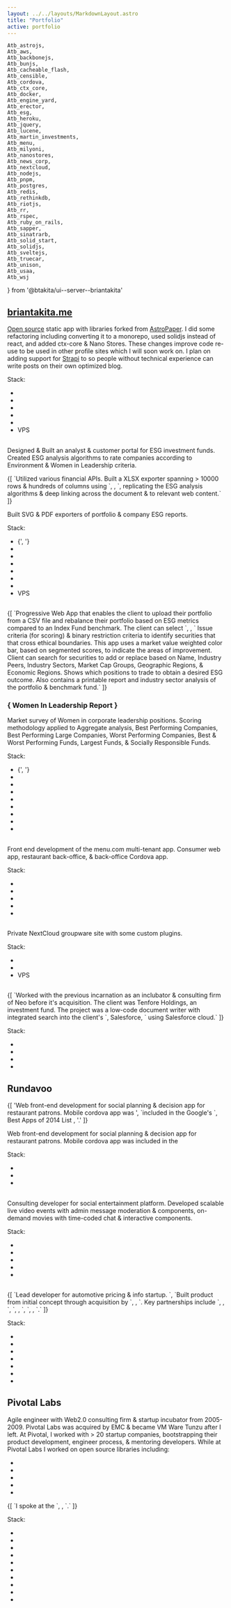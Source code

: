 ```yaml
---
layout: ../../layouts/MarkdownLayout.astro
title: "Portfolio"
active: portfolio
---
```

	Atb_astrojs,
	Atb_aws,
	Atb_backbonejs,
	Atb_bunjs,
	Atb_cacheable_flash,
	Atb_censible,
	Atb_cordova,
	Atb_ctx_core,
	Atb_docker,
	Atb_engine_yard,
	Atb_erector,
	Atb_esg,
	Atb_heroku,
	Atb_jquery,
	Atb_lucene,
	Atb_martin_investments,
	Atb_menu,
	Atb_milyoni,
	Atb_nanostores,
	Atb_news_corp,
	Atb_nextcloud,
	Atb_nodejs,
	Atb_pnpm,
	Atb_postgres,
	Atb_redis,
	Atb_rethinkdb,
	Atb_riotjs,
	Atb_rr,
	Atb_rspec,
	Atb_ruby_on_rails,
	Atb_sapper,
	Atb_sinatrarb,
	Atb_solid_start,
	Atb_solidjs,
	Atb_sveltejs,
	Atb_truecar,
	Atb_unison,
	Atb_usaa,
	Atb_wsj
} from '@btakita/ui--server--briantakita'

## [briantakita.me](https://briantakita.me)

[Open source](https://github.com/btakita/dev) static app with libraries forked
from [AstroPaper](https://astro-paper.pages.dev). I did some refactoring including converting it to a monorepo,
used solidjs instead of react, and added ctx-core & Nano Stores. These changes improve code re-use to be used in
other profile sites which I will soon work on. I plan on adding support for [Strapi](https://strapi.io/) to so
people without technical experience can write posts on their own optimized blog.

Stack:
<ul>
	<li><Atb_bunjs/></li>
	<li><Atb_ctx_core/></li>
	<li><Atb_astrojs/></li>
	<li><Atb_nanostores/></li>
	<li><Atb_docker/></li>
	<li>VPS</li>
</ul>

<h2>
	<Atb_martin_investments/>
</h2>

Designed & Built an analyst & customer portal for ESG investment funds. Created ESG analysis algorithms to rate
companies according to Environment & Women in Leadership criteria.

<p>
	{[
		`Utilized various financial APIs. Built a XLSX exporter spanning > 10000 rows & hundreds of columns using `,
		<Atb innerText="Office Open XML" href="https://en.wikipedia.org/wiki/Office_Open_XML"/>,
		`, replicating the ESG analysis algorithms & deep linking across the document & to relevant web content.`
	]}
</p>

Built SVG & PDF exporters of portfolio & company ESG reports.

Stack:
<ul>
	<li>
		<Atb_nodejs/>
		{', '}
		<Atb_pnpm/>
	</li>
	<li><Atb_ctx_core/></li>
	<li><Atb_astrojs/></li>
	<li><Atb_nanostores/></li>
	<li><Atb_solidjs/></li>
	<li><Atb_redis/></li>
	<li><Atb_docker/></li>
	<li>VPS</li>
</ul>

<h2>
	<Atb_censible/>
</h2>

<p>
	{[
		`Progressive Web App that enables the client to upload their portfolio from a CSV file and rebalance their
		portfolio based on ESG metrics compared to an Index Fund benchmark. The client can select `,
		<Atb_esg/>,
		` Issue criteria (for scoring) & binary restriction criteria to identify securities that that cross ethical
		boundaries. This app uses a market value weighted color bar, based on segmented scores, to indicate the areas of
		improvement. Client can search for securities to add or replace based on Name, Industry Peers, Industry Sectors,
		Market Cap Groups, Geographic Regions, & Economic Regions. Shows which positions to trade to obtain a desired
		ESG outcome. Also contains a printable report and industry sector analysis of the portfolio & benchmark fund.`
	]}
</p>

<h3>
	{
		<Atb href="https://esg.censible.co/company-etf-and-mutual-fund-rankings/women-in-leadership">
			Women In Leadership Report
		</Atb>
	}
</h3>

Market survey of Women in corporate leadership positions. Scoring methodology applied to Aggregate analysis, Best
Performing Companies, Best Performing Large Companies, Worst Performing Companies, Best & Worst Performing Funds,
Largest Funds, & Socially Responsible Funds.

Stack:
<ul>
	<li>
		<Atb_nodejs/>
		{', '}
		<Atb_pnpm/>
	</li>
	<li><Atb_ctx_core/></li>
	<li><Atb_astrojs/></li>
	<li><Atb_nanostores/></li>
	<li><Atb_solidjs/></li>
	<li><Atb_solid_start/></li>
	<li><Atb_postgres/></li>
	<li><Atb_redis/></li>
	<li><Atb_heroku/></li>
</ul>

<h2>
	<Atb_menu/>
</h2>

Front end development of the menu.com multi-tenant app. Consumer web app, restaurant back-office, & back-office
Cordova app.

Stack:
<ul>
	<li><Atb_sveltejs/></li>
	<li><Atb_ctx_core/></li>
	<li><Atb_sapper/></li>
	<li><Atb_cordova/></li>
	<li><Atb_aws/></li>
</ul>

<h2>
	<Atb innerText="cloud.foresight.host" href="https://cloud.foresight.host"/>
</h2>

Private NextCloud groupware site with some custom plugins.

Stack:
<ul>
	<li><Atb_nextcloud/></li>
	<li><Atb_docker/></li>
	<li>VPS</li>
</ul>

<h2>
	<Atb innerText="neo" href="https://neo.com/"/>
</h2>

<p>
	{[
		`Worked with the previous incarnation as an inclubator & consulting firm of Neo before it's acquisition. The
		client was Tenfore Holdings, an investment fund. The project was a low-code document writer with integrated search into the
		client's `,
		<Atb href="https://www.salesforce.com/">Salesforce</Atb>,
		` using Salesforce cloud.`
	]}
</p>

Stack:
<ul>
	<li><Atb_nodejs/></li>
	<li><Atb_riotjs/></li>
	<li><Atb_rethinkdb/></li>
	<li><Atb_heroku/></li>
</ul>

## Rundavoo

<p>
	{[
		'Web front-end development for social planning & decision app for restaurant patrons. Mobile cordova app was ',
		`included in the Google's `,
		<Atb href="https://www.techtimes.com/articles/21235/20141202/heres-best-apps-2014-list-google.htm">
			Best Apps of 2014 List
		</Atb>,
		'.'
	]}
</p>
Web front-end development for social planning & decision app for restaurant patrons. Mobile cordova app was included
in the

Stack:
<ul>
	<li><Atb_riotjs/></li>
	<li><Atb_backbonejs/></li>
	<li><Atb_heroku/></li>
</ul>

<h2>
	<Atb_milyoni/>
</h2>

Consulting developer for social entertainment platform. Developed scalable live video events with admin message
moderation & components, on-demand movies with time-coded chat & interactive components.

Stack:
<ul>
	<li><Atb_ruby_on_rails/></li>
	<li><Atb_nodejs/></li>
	<li><Atb_postgres/></li>
	<li><Atb_redis/></li>
	<li><Atb_heroku/></li>
</ul>

<h2>
	<Atb innerText="honk.com" href="https://honk.com"/>
</h2>

<p>
	{[
		`Lead developer for automotive pricing & info startup. `,
		`Built product from initial concept through acquisition by `,
		<Atb_truecar/>,
		`. Key partnerships include `,
		<Atb_news_corp/>,
		`, `,
		<Atb_wsj/>,
		`, `,
		<Atb_usaa/>,
		`.`
	]}
</p>

Stack:
<ul>
	<li><Atb_ruby_on_rails/></li>
	<li><Atb_sinatrarb/></li>
	<li><Atb_erector/></li>
	<li><Atb_backbonejs/></li>
	<li><Atb_postgres/></li>
	<li><Atb_lucene/></li>
	<li><Atb_engine_yard/></li>
</ul>

## Pivotal Labs

Agile engineer with Web2.0 consulting firm & startup incubator from 2005-2009. Pivotal Labs was acquired by EMC &
became VM Ware Tunzu after I left. At Pivotal, I worked with > 20 startup companies, bootstrapping their product
development, engineer process, & mentoring developers. While at Pivotal Labs I worked on open source libraries including:
<ul>
	<li><Atb_rspec/></li>
	<li><Atb_rr/></li>
	<li><Atb_erector/></li>
	<li><Atb_unison/></li>
	<li><Atb_cacheable_flash/></li>
</ul>
<p>
	{[
		`I spoke at the `,
		<Atb innerText="2008 Rails Conf" href="https://www.oreilly.com/pub/pr/1966"/>,
		`.`
	]}
</p>
Stack:
<ul>
	<li><Atb_ruby_on_rails/></li>
	<li><Atb_sinatrarb/></li>
	<li><Atb_erector/></li>
	<li><Atb_backbonejs/></li>
	<li><Atb_jquery/></li>
	<li><Atb_postgres/></li>
	<li><Atb_lucene/></li>
	<li><Atb_aws/></li>
	<li><Atb_heroku/></li>
	<li><Atb_engine_yard/></li>
</ul>
